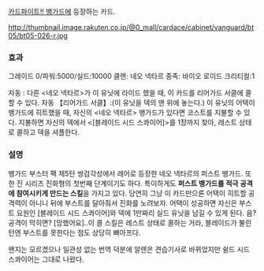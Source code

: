 [[카드파이트!! 뱅가드]]에 등장하는 카드.

http://thumbnail.image.rakuten.co.jp/@0_mall/cardace/cabinet/vanguard/bt05/bt05-026-r.jpg

=== 효과 ===
그레이드 0/파워:5000/실드:10000
클랜: 네오 넥타르
종족: 바이오 로이드
크리티컬:1

자동 : 다른 <네오 넥타르>가 이 유닛에 라이드 했을 때, 이 카드를 리어가드 서클에 콜할 수 있다.
자동 【리어가드 서클】:(이 유닛을 덱의 맨 위에 놓는다.) 이 유닛의 어택이 뱅가드에 히트했을 때, 자신의 <네오 넥타르> 뱅가드가 있다면 코스트를 지불할 수 있다. 지불하면 자신의 덱에서 <[블레이드 시드 스콰이어]>를 1장까지 찾아, 레스트 상태로 콜하고 덱을 셔플한다.

=== 설명 ===

뱅가드 부스터 팩 제5탄 쌍검각성에서 레어로 등장한 네오 넥타르의 퍼스트 뱅가드. 또한 진 시리즈 진화형의 첫번째 단계이기도 하다.
특이하게도 '''퍼스트 뱅가드를 적극 공격에 참여시키게 만드는 스킬'''을 가지고 있다. 당연히 그냥 이 카드만으론 어택이 히트할 공격력이 아니니 뒤에 부스트를 달아줘서 진화를 노려보자. 어택이 성공하면 자신은 부스트 요원인 [블레이드 시드 스콰이어]와 덱에 1만짜리 실드 유닛을 남길 수 있게 된다. 음? 공격이 막히면? [망했어요]..이 콜 스킬은 레스트 상태로 콜하는 거라, 블레이드가 불린 턴엔 부스트를 못한다는 점도 상당히 뼈아프다.


왠지는 모르겠으나 일관성 없는 번역 덕분에 알렌은 견습기사로 바뀌었지만 쉴드 시드 스콰이어는 그대로 나왔다.
